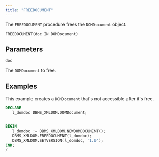 ```yaml
---
title: "FREEDOCUMENT"
---
```


The `FREEDOCUMENT` procedure frees the `DOMDocument` object.

```
FREEDOCUMENT(doc IN DOMDocument)
```

## Parameters

`doc`

The `DOMDocument` to free.


## Examples

This example creates a `DOMDocument` that's not accessible after it's free.

```sql
DECLARE
   l_domdoc DBMS_XMLDOM.DOMDocument;


BEGIN
   l_domdoc := DBMS_XMLDOM.NEWDOMDOCUMENT();
   DBMS_XMLDOM.FREEDOCUMENT(l_domdoc);
   DBMS_XMLDOM.SETVERSION(l_domdoc, '1.0');
END;
/
```